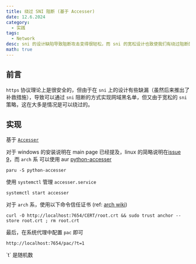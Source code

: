 ```yaml
---
title: 绕过 SNI 阻断 (基于 Accesser)
date: 12.6.2024
category: 
  - 实践
tags:
  - Network
desc: sni 的设计缺陷导致阻断攻击变得很轻松，而 sni 的宽松设计也致使我们有绕过阻断的方法，我们同时获得了矛和盾。
math: true
---
```



## 前言

`https` 协议理论上是很安全的，但由于在 `sni` 上的设计有些缺漏（虽然后来推出了补救措施），导致可以通过 `sni` 阻断的方式实现网域黑名单，但又由于宽松的 `sni` 策略，这在大多是情况是可以绕过的。

## 实现

基于 [`Accesser`](https://github.com/Urenko/Accesser)

对于 windows 的安装说明在 main page 已经提及，linux 的简略说明在[issue 9](https://github.com/URenko/Accesser/issues/9)，而 `arch` 系 可以使用 aur [python-accesser](https://aur.archlinux.org/packages/python-accesser)

```shell
paru -S python-accesser
```

使用 `systemctl` 管理 `accesser.service`
```shell
systemctl start accesser
```

对于 `arch` 系，使用以下命令信任证书 (ref: [arch wiki](https://wiki.archlinux.org/title/User:Grawity/Adding_a_trusted_CA_certificate))
```shell
curl -O http://localhost:7654/CERT/root.crt && sudo trust anchor --store root.crt ; rm root.crt
```

最后，在系统代理中配置 `pac` 即可
```plain
http://localhost:7654/pac/?t=1
```

<Hint type="info">
`t` 是随机数
</Hint>
